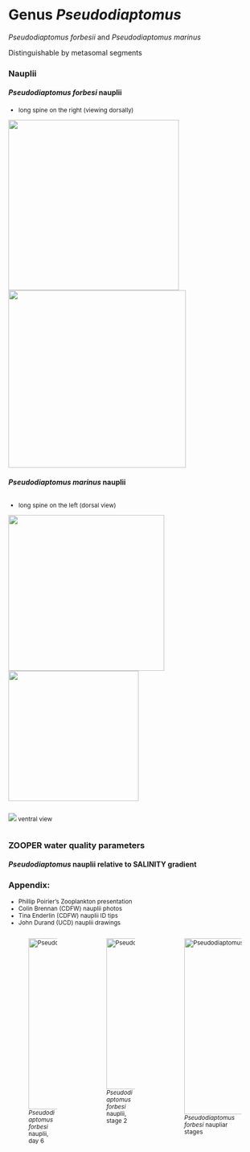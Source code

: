 # Genus *Pseudodiaptomus* {.unnumbered}

*Pseudodiaptomus forbesii* and *Pseudodiaptomus marinus*

Distinguishable by metasomal segments

### Nauplii {.unnumbered}

#### *Pseudodiaptomus forbesi* nauplii {.unnumbered}

::: {style="font-size:85%;"}
-   long spine on the right (viewing dorsally)

![](pseudodiaptomus/pseudo-naup4.jpg){width="339"} ![](pseudodiaptomus/pseudo-naup2.jpg){width="353"}
:::

#### *Pseudodiaptomus marinus* nauplii {.unnumbered}

::: columns
::: {style="font-size:85%;"}
::: {.column width="70%"}
-   long spine on the left (dorsal view)

![](pseudodiaptomus/p-marinus-naup.jpg){width="310"} ![](pseudodiaptomus/p-marinus-naup1.jpg){width="259"}
:::

::: {.column width="29%"}
![](pseudodiaptomus/p-marinus-ventral.jpg) ventral view
:::
:::
:::

### ZOOPER water quality parameters {.unnumbered}

#### *Pseudodiaptomus* nauplii relative to SALINITY gradient {.unnumbered}

### Appendix: {.unnumbered}

::: {style="font-size:84%;"}
-   Phillip Poirier's Zooplankton presentation
-   Colin Brennan (CDFW) nauplii photos
-   Tina Enderlin (CDFW) nauplii ID tips
-   John Durand (UCD) nauplii drawings

::: columns
::: {.column width="29%"}
![*Pseudodiaptomus forbesi* nauplii, day 6](nauplii/durand-p-forb.jpg){width="340"}
:::

::: {.column width="29%"}
![*Pseudodiaptomus forbesi* nauplii, stage 2](nauplii/durand-p-forb2.jpg){width="300"}
:::

::: {.column width="41%"}
![*Pseudodiaptomus forbesi* naupliar stages](nauplii/p-forbesi-stages.jpg){width="350"}
:::
:::
:::
